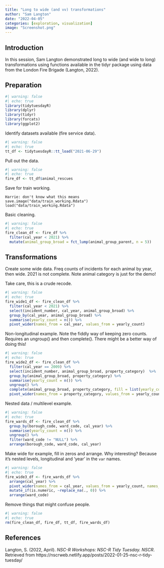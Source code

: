 ```yaml
---
title: "Long to wide (and vv) transformations"
author: "Sam Langton"
date: "2022-04-05"
categories: [exploration, visualization]
image: "Screenshot.png"
---
```


## Introduction

In this session, Sam Langton demonstrated long to wide (and wide to long) transformations using functions available in the tidyr package using data from the London Fire Brigade (Langton, 2022).

## Preparation

```r
#| warning: false
#| echo: true
library(tidytuesdayR)
library(dplyr)
library(tidyr)
library(forcats)
library(ggplot2)
```

Identify datasets available (fire service data).

```r
#| warning: false
#| echo: true
tt_df <- tidytuesdayR::tt_load("2021-06-29")
```

Pull out the data.

```r
#| warning: false
#| echo: true
fire_df <- tt_df$animal_rescues
```

Save for train working.

```         
Harrie: don't know what this means
save.image("data/train_working.Rdata")
load("data/train_working.Rdata")
```

Basic cleaning.

```r
#| warning: false
#| echo: true
fire_clean_df <- fire_df %>% 
  filter(cal_year < 2021) %>% 
  mutate(animal_group_broad = fct_lump(animal_group_parent, n = 5))
```

## Transformations

Create some wide data. Freq counts of incidents for each animal by year, then wide. 2021 is not complete. Note animal category is just for the demo!

Take care, this is a crude recode.

```r
#| warning: false
#| echo: true
fire_wide1_df <- fire_clean_df %>% 
  filter(cal_year < 2021) %>% 
  select(incident_number, cal_year, animal_group_broad) %>% 
  group_by(cal_year, animal_group_broad) %>% 
  summarise(yearly_count = n()) %>% 
  pivot_wider(names_from = cal_year, values_from = yearly_count)
```

Non-longitudinal example. Note the fiddly way of keeping zero counts. Requires an ungroup() and then complete(). There might be a better way of doing this!

```r
#| warning: false
#| echo: true
fire_wide2_df <- fire_clean_df %>% 
  filter(cal_year == 2009) %>% 
  select(incident_number, animal_group_broad, property_category)  %>% 
  group_by(animal_group_broad, property_category) %>% 
  summarise(yearly_count = n()) %>% 
  ungroup() %>% 
  complete(animal_group_broad, property_category, fill = list(yearly_count = 0)) %>% 
  pivot_wider(names_from = property_category, values_from = yearly_count)
```

Nested data / multilevel example.

```r
#| warning: false
#| echo: true
fire_wards_df <- fire_clean_df %>%
  group_by(borough_code, ward_code, cal_year) %>% 
  summarise(yearly_count = n()) %>% 
  ungroup() %>% 
  filter(ward_code != "NULL") %>% 
  arrange(borough_code, ward_code, cal_year)
```

Make wide for example, fill in zeros and arrange. Why interesting? Because it's nested levels, longitudinal and 'year' in the `var` names.

```r
#| warning: false
#| echo: true
fire_wide3_df <- fire_wards_df %>% 
  arrange(cal_year) %>% 
  pivot_wider(names_from = cal_year, values_from = yearly_count, names_prefix = "year_") %>% 
  mutate_if(is.numeric, ~replace_na(., 0)) %>% 
  arrange(ward_code) 
```

Remove things that might confuse people.

```r
#| warning: false
#| echo: true
rm(fire_clean_df, fire_df, tt_df, fire_wards_df)
```

## References

Langton, S. (2022, April). *NSC-R Workshops: NSC-R Tidy Tuesday. NSCR*. Retrieved from https://nscrweb.netlify.app/posts/2022-01-25-nsc-r-tidy-tuesday/
